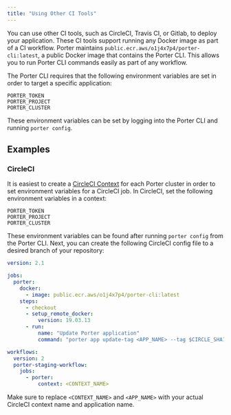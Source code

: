 ```yaml
---
title: "Using Other CI Tools"
---
```


You can use other CI tools, such as CircleCI, Travis CI, or Gitlab, to deploy your application. These CI tools support running any Docker image as part of a CI workflow. Porter maintains `public.ecr.aws/o1j4x7p4/porter-cli:latest`, a public Docker image that contains the Porter CLI. This allows you to run Porter CLI commands easily as part of any workflow.

The Porter CLI requires that the following environment variables are set in order to target a specific application:

```
PORTER_TOKEN
PORTER_PROJECT
PORTER_CLUSTER

```

These environment variables can be set by logging into the Porter CLI and running `porter config`.

## Examples[](#examples "Direct link to heading")

### CircleCI[](#circleci "Direct link to heading")

It is easiest to create a [CircleCI Context](https://circleci.com/docs/2.0/contexts/) for each Porter cluster in order to set environment variables for a CircleCI job. In CircleCI, set the following environment variables in a context:

```
PORTER_TOKEN
PORTER_PROJECT
PORTER_CLUSTER
```

These environment variables can be found after running `porter config` from the Porter CLI. Next, you can create the following CircleCI config file to a desired branch of your repository:

```yaml
version: 2.1

jobs:
  porter:
    docker:
      - image: public.ecr.aws/o1j4x7p4/porter-cli:latest
    steps:
      - checkout
      - setup_remote_docker:
          version: 19.03.13
      - run:
          name: "Update Porter application"
          command: "porter app update-tag <APP_NAME> --tag $CIRCLE_SHA1 --stream"

workflows:
  version: 2
  porter-staging-workflow:
    jobs:
      - porter:
          context: <CONTEXT_NAME>

```

Make sure to replace `<CONTEXT_NAME>` and `<APP_NAME>` with your actual CircleCI context name and application name.